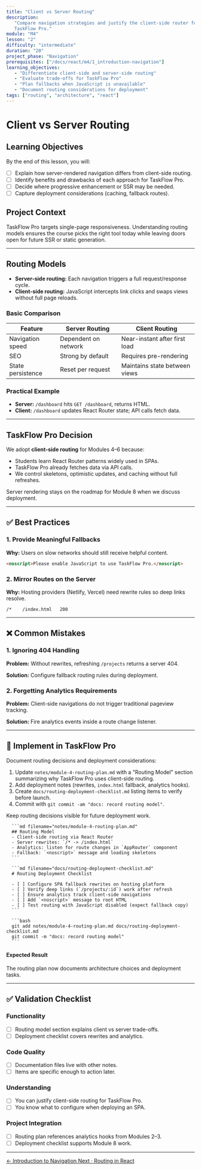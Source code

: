 ```yaml
---
title: "Client vs Server Routing"
description:
   "Compare navigation strategies and justify the client-side router for
   TaskFlow Pro."
module: "M4"
lesson: "2"
difficulty: "intermediate"
duration: "20"
project_phase: "Navigation"
prerequisites: ["/docs/react/m4/1_introduction-navigation"]
learning_objectives:
   - "Differentiate client-side and server-side routing"
   - "Evaluate trade-offs for TaskFlow Pro"
   - "Plan fallbacks when JavaScript is unavailable"
   - "Document routing considerations for deployment"
tags: ["routing", "architecture", "react"]
---
```



# Client vs Server Routing

## Learning Objectives

By the end of this lesson, you will:

-  [ ] Explain how server-rendered navigation differs from client-side routing.
-  [ ] Identify benefits and drawbacks of each approach for TaskFlow Pro.
-  [ ] Decide where progressive enhancement or SSR may be needed.
-  [ ] Capture deployment considerations (caching, fallback routes).

## Project Context

TaskFlow Pro targets single-page responsiveness. Understanding routing models
ensures the course picks the right tool today while leaving doors open for
future SSR or static generation.

---

## Routing Models

-  **Server-side routing:** Each navigation triggers a full request/response
   cycle.
-  **Client-side routing:** JavaScript intercepts link clicks and swaps views
   without full page reloads.

### Basic Comparison

| Feature           | Server Routing       | Client Routing                |
| ----------------- | -------------------- | ----------------------------- |
| Navigation speed  | Dependent on network | Near-instant after first load |
| SEO               | Strong by default    | Requires pre-rendering        |
| State persistence | Reset per request    | Maintains state between views |

### Practical Example

-  **Server:** `/dashboard` hits `GET /dashboard`, returns HTML.
-  **Client:** `/dashboard` updates React Router state; API calls fetch data.

---

## TaskFlow Pro Decision

We adopt **client-side routing** for Modules 4–6 because:

-  Students learn React Router patterns widely used in SPAs.
-  TaskFlow Pro already fetches data via API calls.
-  We control skeletons, optimistic updates, and caching without full refreshes.

Server rendering stays on the roadmap for Module 8 when we discuss deployment.

---

## ✅ Best Practices

### 1. Provide Meaningful Fallbacks

**Why:** Users on slow networks should still receive helpful content.

```html
<noscript>Please enable JavaScript to use TaskFlow Pro.</noscript>
```

### 2. Mirror Routes on the Server

**Why:** Hosting providers (Netlify, Vercel) need rewrite rules so deep links
resolve.

```plaintext
/*    /index.html   200
```

---

## ❌ Common Mistakes

### 1. Ignoring 404 Handling

**Problem:** Without rewrites, refreshing `/projects` returns a server 404.

**Solution:** Configure fallback routing rules during deployment.

### 2. Forgetting Analytics Requirements

**Problem:** Client-side navigations do not trigger traditional pageview
tracking.

**Solution:** Fire analytics events inside a route change listener.

---

## 🔨 Implement in TaskFlow Pro

Document routing decisions and deployment considerations:

1. Update `notes/module-4-routing-plan.md` with a "Routing Model" section
   summarizing why TaskFlow Pro uses client-side routing.
2. Add deployment notes (rewrites, `index.html` fallback, analytics hooks).
3. Create `docs/routing-deployment-checklist.md` listing items to verify before
   launch.
4. Commit with `git commit -am "docs: record routing model"`.

<Accordions type='single' className='mt-4'>
   <Accordion title='Solution Walkthrough'>
      <p>
         Keep routing decisions visible for future deployment work.
      </p>

      ```md filename="notes/module-4-routing-plan.md"
      ## Routing Model
      - Client-side routing via React Router
      - Server rewrites: `/* -> /index.html`
      - Analytics: listen for route changes in `AppRouter` component
      - Fallback: `<noscript>` message and loading skeletons
      ```

      ```md filename="docs/routing-deployment-checklist.md"
      # Routing Deployment Checklist

      - [ ] Configure SPA fallback rewrites on hosting platform
      - [ ] Verify deep links (`/projects/:id`) work after refresh
      - [ ] Ensure analytics track client-side navigations
      - [ ] Add `<noscript>` message to root HTML
      - [ ] Test routing with JavaScript disabled (expect fallback copy)
      ```

      ```bash
      git add notes/module-4-routing-plan.md docs/routing-deployment-checklist.md
      git commit -m "docs: record routing model"
      ```

   </Accordion>
</Accordions>

#### Expected Result

The routing plan now documents architecture choices and deployment tasks.

---

## ✅ Validation Checklist

### Functionality

-  [ ] Routing model section explains client vs server trade-offs.
-  [ ] Deployment checklist covers rewrites and analytics.

### Code Quality

-  [ ] Documentation files live with other notes.
-  [ ] Items are specific enough to action later.

### Understanding

-  [ ] You can justify client-side routing for TaskFlow Pro.
-  [ ] You know what to configure when deploying an SPA.

### Project Integration

-  [ ] Routing plan references analytics hooks from Modules 2–3.
-  [ ] Deployment checklist supports Module 8 work.

---

<div className='mt-8 flex justify-between'>
   <a
      href='/docs/react/m4/1_introduction-navigation'
      className='text-sm font-medium text-muted-foreground hover:text-foreground'
   >
      ← Introduction to Navigation
   </a>
   <a
      href='/docs/react/m4/3_routing-in-react'
      className='text-sm font-medium text-primary hover:text-primary/80'
   >
      Next · Routing in React
   </a>
</div>
